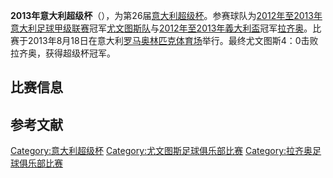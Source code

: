 {{noteTA
|G1=Football
}}
'''2013年意大利超级杯'''（{{lang-it|Supercoppa italiana 2013}}），为第26届[[意大利超级杯|意大利超级杯]]。参赛球队为[[2012年至2013年意大利足球甲级联赛|2012年至2013年意大利足球甲级联赛]]冠军[[尤文图斯足球俱乐部|尤文图斯队]]与[[2012年至2013年義大利盃|2012年至2013年義大利盃]]冠军[[拉齐奥足球俱乐部|拉齐奥]]。比赛于2013年8月18日在意大利[[罗马奥林匹克体育场|罗马奥林匹克体育场]]举行。最终尤文图斯4：0击败拉齐奥，获得超级杯冠军。

==比赛信息==
{{footballbox
| date         = 2013年8月18日
| time         = 21:00 [[UTC+02:00|UTC+02:00]]
| team1        = 尤文图斯
| team2        = 拉齐奥
| score        = 4–0
| report       = [http://cdn.legaseriea.it/c/document_library/get_file?uuid=70ae8aa4-8348-46d3-ae3e-32974be38c3b&groupId=10192 Report]{{dead link|date=2017年11月 |bot=InternetArchiveBot |fix-attempted=yes }}
| goals1       = [[保罗·博格巴|保罗·博格巴]] {{goal|23}}<br>[[乔吉奥·基耶利尼|乔吉奥·基耶利尼]] {{goal|52}}<br>[[斯蒂芬·利希施泰纳|斯蒂芬·利希施泰纳]] {{goal|54}}<br>[[卡洛斯·特维斯|卡洛斯·特维斯]] {{goal|56}}
| goals2       = 
| stadium      = 罗马奥林匹克体育场
| attendance   = 57,000<ref>[http://int.soccerway.com/matches/2013/08/18/italy/super-cup/juventus-fc/ss-lazio-roma/1473370/ Juventus vs Lazio 4–0]</ref>
| referee      = [[詹盧卡·羅基|詹盧卡·羅基]]
}}

==参考文献==
{{reflist}}

{{模板:历届意大利超级杯}}
[[Category:意大利超级杯|Category:意大利超级杯]]
[[Category:尤文图斯足球俱乐部比赛|Category:尤文图斯足球俱乐部比赛]]
[[Category:拉齐奥足球俱乐部比赛|Category:拉齐奥足球俱乐部比赛]]